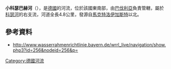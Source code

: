 {{Onesource|time=2020-12-09T08:45:49+00:00}}
{{Coord|50|8|8.5|N|11|37|6.3|E|display=title}}

'''小科瑟巴赫河'''（{{lang-de|Kleiner Koserbach}}），是[[德國|德國]]的河流，位於該國東南部，由[[巴伐利亞|巴伐利亞]]負責管轄，屬於[[科瑟河_(紹爾加斯特河支流)|科瑟河]]的右支流，河道全長4.8公里，發源自[[馬克特洛伊加斯特|馬克特洛伊加斯特]]以北。

==參考資料==
* http://www.wasserrahmenrichtlinie.bayern.de/wrrl_live/navigation/show.php3?id=256&nodeid=256&p= {{Wayback|url=http://www.wasserrahmenrichtlinie.bayern.de/wrrl_live/navigation/show.php3?id=256&nodeid=256&p= |date=20050408102617 }}

{{Germany-geo-stub}}
[[Category:德國河流|Category:德國河流]]